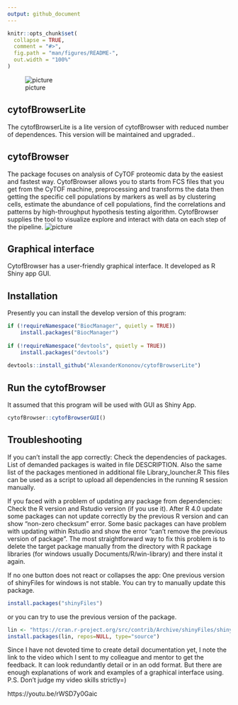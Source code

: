 ```yaml
---
output: github_document
---
```


<!-- README.md is generated from README.Rmd. Please edit that file -->

```r
knitr::opts_chunk$set(
  collapse = TRUE,
  comment = "#>",
  fig.path = "man/figures/README-",
  out.width = "100%"
)
```

![picture](img/interaction_logo1.jpg)

## cytofBrowserLite

The cytofBrowserLite is a lite version of cytofBrowser with reduced number of dependences. This version will be maintained and upgraded..

## cytofBrowser

The package focuses on analysis of CyTOF proteomic data by the easiest and fastest way.
CytofBrowser allows you to starts from FCS files that you get from the CyTOF machine, preprocessing and transforms the data then getting the specific cell populations by markers as well as by clustering cells, estimate the abundance of cell populations, find the correlations and patterns by high-throughput hypothesis testing algorithm. CytofBrowser supplies the tool to visualize explore and interact with data on each step of the pipeline.
![picture](img/cytofBrowser_hallmarks.jpg)

## Graphical interface

CytofBrowser has a user-friendly graphical interface. It developed as R Shiny app GUI.


## Installation

Presently you can install the develop version of this program:

``` r
if (!requireNamespace("BiocManager", quietly = TRUE))
    install.packages("BiocManager")
    
if (!requireNamespace("devtools", quietly = TRUE))
    install.packages("devtools")
    
devtools::install_github("AlexanderKononov/cytofBrowserLite")
```

## Run the cytofBrowser

It assumed that this program will be used with GUI as Shiny App.

``` r
cytofBrowser::cytofBrowserGUI()
```

## Troubleshooting

If you can't install the app correctly:
Check the dependencies of packages. List of demanded packages is waited in file DESCRIPTION.
Also the same list of the packages mentioned in additional file Library_louncher.R 
This files can be used as a script to upload all dependencies in the running R session manually.

If you faced with a problem of updating any package from dependencies:
Check the R version and Rstudio version (if you use it). After R 4.0 update some packages can not update correctly by the previous R version and can show "non-zero checksum" error.
Some basic packages can have problem with updating within Rstudio and show the error "can't remove the previous version of  package". The most straightforward way to fix this problem is to delete the target package manually from the directory with R package libraries (for windows usually Documents/R/win-library) and there instal it again.

If no one button does not react or collapses the app:
One previous version of shinyFiles for windows is not stable. You can try to manually update this package.
``` r
install.packages("shinyFiles")
```
or you can try to use the previous version of the package.
``` r
lin <- "https://cran.r-project.org/src/contrib/Archive/shinyFiles/shinyFiles_0.7.5.tar.gz"
install.packages(lin, repos=NULL, type="source")
```

Since I have not devoted time to create detail documentation yet, I note the link to the video which I sent to my colleague and mentor to get the feedback. It can look redundantly detail or in an odd format. But there are enough explanations of work and examples of a graphical interface using. P.S. Don't judge my video skills strictly=)

https://youtu.be/rWSD7y0Gaic
